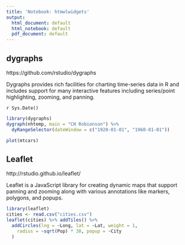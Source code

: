 ```yaml
---
title: 'Notebook: htmwlwidgets'
output:
  html_document: default
  html_notebook: default
  pdf_document: default
---
```


## dygraphs

https://github.com/rstudio/dygraphs

Dygraphs provides rich facilities for charting time-series data in R and includes support for many interactive features including series/point highlighting, zooming, and panning.

`r Sys.Date()`

```r
library(dygraphs)
dygraph(nhtemp, main = "CH Robionson") %>% 
  dyRangeSelector(dateWindow = c("1920-01-01", "1960-01-01"))

```



```r
plot(mtcars)
```

## Leaflet

http://rstudio.github.io/leaflet/

Leaflet is a JavaScript library for creating dynamic maps that support panning and zooming along with various annotations like markers, polygons, and popups.

```r
library(leaflet)
cities <- read.csv("cities.csv")
leaflet(cities) %>% addTiles() %>%
  addCircles(lng = ~Long, lat = ~Lat, weight = 1,
    radius = ~sqrt(Pop) * 30, popup = ~City
  )
```